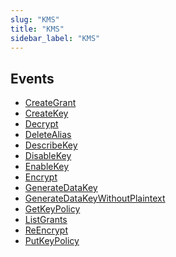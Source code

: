```yaml
---
slug: "KMS"
title: "KMS"
sidebar_label: "KMS"
---
```


## Events

- [CreateGrant](/awsrealtime/realtime/kms/rules/creategrant)
- [CreateKey](/awsrealtime/realtime/kms/rules/createkey)
- [Decrypt](/awsrealtime/realtime/kms/rules/decrypt)
- [DeleteAlias](/awsrealtime/realtime/kms/rules/deletealias)
- [DescribeKey](/awsrealtime/realtime/kms/rules/describekey)
- [DisableKey](/awsrealtime/realtime/kms/rules/disablekey)
- [EnableKey](/awsrealtime/realtime/kms/rules/enablekey)
- [Encrypt](/awsrealtime/realtime/kms/rules/encrypt)
- [GenerateDataKey](/awsrealtime/realtime/kms/rules/generatedatakey)
- [GenerateDataKeyWithoutPlaintext](/awsrealtime/realtime/kms/rules/generatedatakeywithoutplaintext)
- [GetKeyPolicy](/awsrealtime/realtime/kms/rules/getkeypolicy)
- [ListGrants](/awsrealtime/realtime/kms/rules/listgrants)
- [ReEncrypt](/awsrealtime/realtime/kms/rules/reencrypt)
- [PutKeyPolicy](/awsrealtime/realtime/kms/rules/putkeypolicy)

